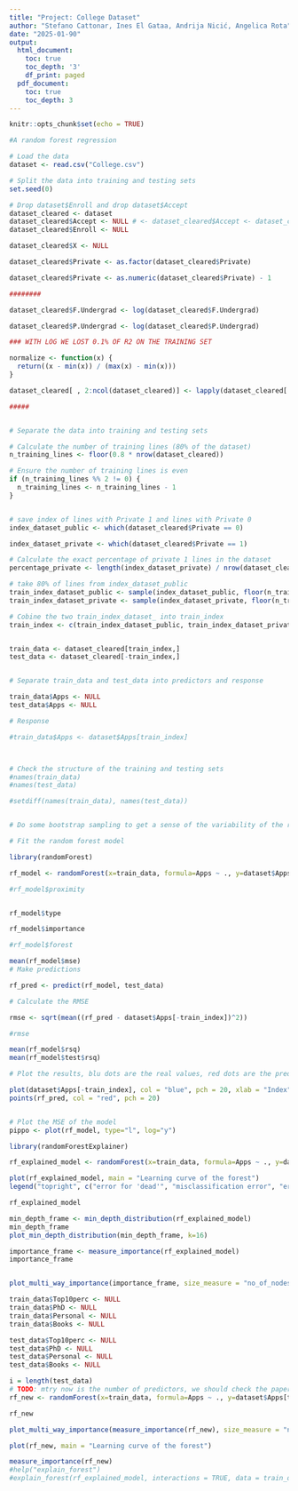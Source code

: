 ```yaml
---
title: "Project: College Dataset"
author: "Stefano Cattonar, Ines El Gataa, Andrija Nicić, Angelica Rota"
date: "2025-01-90"
output:
  html_document:
    toc: true
    toc_depth: '3'
    df_print: paged
  pdf_document:
    toc: true
    toc_depth: 3
---
```


```r
knitr::opts_chunk$set(echo = TRUE)
```

```r

#A random forest regression

# Load the data
dataset <- read.csv("College.csv")

# Split the data into training and testing sets
set.seed(0)

# Drop dataset$Enroll and drop dataset$Accept
dataset_cleared <- dataset
dataset_cleared$Accept <- NULL # <- dataset_cleared$Accept <- dataset_cleared$Enroll <- NULL 
dataset_cleared$Enroll <- NULL

dataset_cleared$X <- NULL

dataset_cleared$Private <- as.factor(dataset_cleared$Private)

dataset_cleared$Private <- as.numeric(dataset_cleared$Private) - 1

########

dataset_cleared$F.Undergrad <- log(dataset_cleared$F.Undergrad)

dataset_cleared$P.Undergrad <- log(dataset_cleared$P.Undergrad)

### WITH LOG WE LOST 0.1% OF R2 ON THE TRAINING SET

normalize <- function(x) {
  return((x - min(x)) / (max(x) - min(x)))
}

dataset_cleared[ , 2:ncol(dataset_cleared)] <- lapply(dataset_cleared[ , 2:ncol(dataset_cleared)], normalize)

#####


# Separate the data into training and testing sets

# Calculate the number of training lines (80% of the dataset)
n_training_lines <- floor(0.8 * nrow(dataset_cleared))

# Ensure the number of training lines is even
if (n_training_lines %% 2 != 0) {
  n_training_lines <- n_training_lines - 1
}


# save index of lines with Private 1 and lines with Private 0
index_dataset_public <- which(dataset_cleared$Private == 0)

index_dataset_private <- which(dataset_cleared$Private == 1)

# Calculate the exact percentage of private 1 lines in the dataset
percentage_private <- length(index_dataset_private) / nrow(dataset_cleared)

# take 80% of lines from index_dataset_public
train_index_dataset_public <- sample(index_dataset_public, floor(n_training_lines * (1 - percentage_private)))
train_index_dataset_private <- sample(index_dataset_private, floor(n_training_lines * (percentage_private)))

# Cobine the two train_index_dataset_ into train_index
train_index <- c(train_index_dataset_public, train_index_dataset_private)


train_data <- dataset_cleared[train_index,]
test_data <- dataset_cleared[-train_index,]


# Separate train_data and test_data into predictors and response

train_data$Apps <- NULL
test_data$Apps <- NULL

# Response

#train_data$Apps <- dataset$Apps[train_index]



# Check the structure of the training and testing sets
#names(train_data)
#names(test_data)

#setdiff(names(train_data), names(test_data))


# Do some bootstrap sampling to get a sense of the variability of the random forest model

# Fit the random forest model

library(randomForest)

rf_model <- randomForest(x=train_data, formula=Apps ~ ., y=dataset$Apps[train_index], data = train_data,  ntree = 77, nodesize=1, xtest=test_data, ytest= dataset$Apps[-train_index], keep.forest = TRUE, replace = TRUE, proximity=TRUE, oob.prox = FALSE)

#rf_model$proximity


rf_model$type

rf_model$importance

#rf_model$forest

mean(rf_model$mse)
# Make predictions

rf_pred <- predict(rf_model, test_data)

# Calculate the RMSE

rmse <- sqrt(mean((rf_pred - dataset$Apps[-train_index])^2))

#rmse

mean(rf_model$rsq)
mean(rf_model$test$rsq)

# Plot the results, blu dots are the real values, red dots are the predicted values

plot(dataset$Apps[-train_index], col = "blue", pch = 20, xlab = "Index", ylab = "Apps")
points(rf_pred, col = "red", pch = 20)


# Plot the MSE of the model
pippo <- plot(rf_model, type="l", log="y")

```


```r
library(randomForestExplainer)

rf_explained_model <- randomForest(x=train_data, formula=Apps ~ ., y=dataset$Apps[train_index], data = train_data,  ntree = 100, nodesize=1, xtest=test_data, ytest= dataset$Apps[-train_index], keep.forest = TRUE, replace = TRUE, proximity=TRUE, oob.prox = FALSE, importance = TRUE, localImp = TRUE)

plot(rf_explained_model, main = "Learning curve of the forest")
legend("topright", c("error for 'dead'", "misclassification error", "error for 'alive'"), lty = c(1,1,1), col = c("green", "black", "red"))

rf_explained_model

min_depth_frame <- min_depth_distribution(rf_explained_model)
min_depth_frame
plot_min_depth_distribution(min_depth_frame, k=16)

importance_frame <- measure_importance(rf_explained_model)
importance_frame


plot_multi_way_importance(importance_frame, size_measure = "no_of_nodes")

train_data$Top10perc <- NULL
train_data$PhD <- NULL
train_data$Personal <- NULL
train_data$Books <- NULL

test_data$Top10perc <- NULL
test_data$PhD <- NULL
test_data$Personal <- NULL
test_data$Books <- NULL

i = length(test_data)
# TODO: mtry now is the number of predictors, we should check the paper about Extremely Randomized Trees, I'm not sure if this is correct...
rf_new <- randomForest(x=train_data, formula=Apps ~ ., y=dataset$Apps[train_index], data = train_data,  ntree = 100, nodesize=1, xtest=test_data, ytest= dataset$Apps[-train_index], keep.forest = TRUE, replace = TRUE, proximity=TRUE, oob.prox = FALSE, importance = TRUE, localImp = TRUE)

rf_new

plot_multi_way_importance(measure_importance(rf_new), size_measure = "no_of_nodes")

plot(rf_new, main = "Learning curve of the forest")

measure_importance(rf_new)
#help("explain_forest")
#explain_forest(rf_explained_model, interactions = TRUE, data = train_data)
```